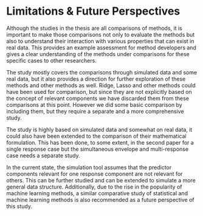 # Limitations \& Future Perspectives

Although the studies in the thesis are all comparisons of methods, it is important to make those comparisons not only to evaluate the methods but also to understand their interaction with various properties that can exist in real data. This provides an example assessment for method developers and gives a clear understanding of the methods under comparisons for these specific cases to other researchers.

The study mostly covers the comparisons through simulated data and some real data, but it also provides a direction for further exploration of these methods and other methods as well. Ridge, Lasso and other methods could have been used for comparison, but since they are not explicitly based on the concept of relevant components we have discarded them from these comparisons at this point. However we did some basic comparison by including them, but they require a separate and a more comprehensive study.

The study is highly based on simulated data and somewhat on real data, it could also have been extended to the comparison of their mathematical formulation. This has been done, to some extent, in the second paper for a single response case but the simultaneous envelope and multi-response case needs a separate study.

In the current state, the simulation tool assumes that the predictor components relevant for one response component are not relevant for others. This can be further studied and can be extended to simulate a more general data structure. Additionally, due to the rise in the popularity of machine learning methods, a similar comparative study of statistical and machine learning methods is also recommended as a future perspective of this study.
